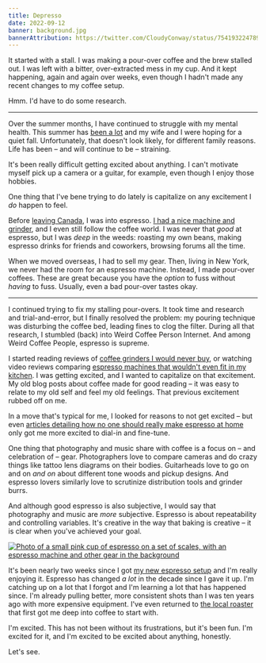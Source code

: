 ```yaml
---
title: Depresso
date: 2022-09-12
banner: background.jpg
bannerAttribution: https://twitter.com/CloudyConway/status/754193224789549056/
---
```


It started with a stall. I was making a pour-over coffee and the brew stalled out. I was left with a bitter, over-extracted mess in my cup. And it kept happening, again and again over weeks, even though I hadn't made any recent changes to my coffee setup.

Hmm. I'd have to do some research.

---

Over the summer months, I have continued to struggle with my mental health. This summer has [been a lot](/blog/summer-fam-jam/) and my wife and I were hoping for a quiet fall. Unfortunately, that doesn't look likely, for different family reasons. Life has been – and will continue to be – straining.

It's been really difficult getting excited about anything. I can't motivate myself pick up a camera or a guitar, for example, even though I enjoy those hobbies.

One thing that I've bene trying to do lately is capitalize on any excitement I _do_ happen to feel.

Before [leaving Canada](/blog/moving-to-amsterdam/), I was into espresso. [I had a nice machine and grinder](https://ashfurrow.com/blog/new-espresso-machine/), and I even still follow the coffee world. I was never that _good_ at espresso, but I was _deep_ in the weeds: roasting my own beans, making espresso drinks for friends and coworkers, browsing forums all the time.

When we moved overseas, I had to sell my gear. Then, living in New York, we never had the room for an espresso machine. Instead, I made pour-over coffees. These are great because you have the _option_ to fuss without _having_ to fuss. Usually, even a bad pour-over tastes okay.

---

I continued trying to fix my stalling pour-overs. It took time and research and trial-and-error, but I finally resolved the problem: my pouring technique was disturbing the coffee bed, leading fines to clog the filter. During all that research, I stumbled (back) into Weird Coffee Person Internet. And among Weird Coffee People, espresso is supreme.

I started reading reviews of [coffee grinders I would never buy](https://www.option-o.com/lagom-p64), or watching video reviews comparing [espresso machines that wouldn't even fit in my kitchen](https://home.lamarzoccousa.com/gs3-configurator/). I was getting excited, and I wanted to capitalize on that excitement. My old blog posts about coffee made for good reading – it was easy to relate to my old self and feel my old feelings. That previous excitement rubbed off on me.

In a move that's typical for me, I looked for reasons to not get excited – but even [articles detailing how no one should really make espresso at home](https://www.nytimes.com/wirecutter/blog/making-espresso-at-home/) only got me more excited to dial-in and fine-tune.

One thing that photography and music share with coffee is a focus on – and celebration of – gear. Photographers love to compare cameras and do crazy things like tattoo lens diagrams on their bodies. Guitarheads love to go on and on _and on_ about different tone woods and pickup designs. And espresso lovers similarly love to scrutinize distribution tools and grinder burrs.

And although good espresso is also subjective, I would say that photography and music are _more_ subjective. Espresso is about repeatability and controlling variables. It's creative in the way that baking is creative – it is clear when you've achieved your goal.

[![Photo of a small pink cup of espresso on a set of scales, with an espresso machine and other gear in the background](./espresso.jpg)](https://www.instagram.com/p/CiSrgw7OE6N/)

It's been nearly two weeks since I got [my new espresso setup](https://www.instagram.com/p/CiSrgw7OE6N/) and I'm really enjoying it. Espresso has changed _a lot_ in the decade since I gave it up. I'm catching up on a lot that I forgot and I'm learning a lot that has happened since. I'm already pulling better, more consistent shots than I was ten years ago with more expensive equipment. I've even returned to [the local roaster](http://jonniejava.com/Paradise_Imports_%26_Jonnie_Java/Welcome_to_our_site.html) that first got me deep into coffee to start with.

I'm excited. This has not been without its frustrations, but it's been fun. I'm excited for it, and I'm excited to be excited about anything, honestly.

Let's see.
